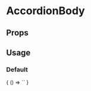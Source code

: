 
# AccordionBody

<Meta
  title='AccordionBody'
  component='fw-accordion-body'
/>

## Props 

<Props of="fw-accordion-body"/>

## Usage

### Default
<Preview>
  <Story name='Default'>
    {
      () => `<fw-accordion-body></fw-accordion-body>`
    }
  </Story>
</Preview>

